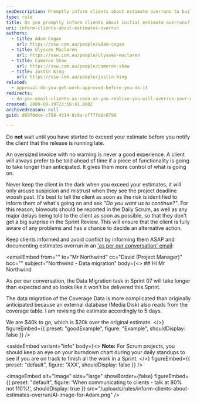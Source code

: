 ```yaml
---
seoDescription: Promptly inform clients about estimate overruns to build trust and prevent conflicts, ensuring transparency in project timelines and costs.
type: rule
title: Do you promptly inform clients about initial estimate overruns?
uri: inform-clients-about-estimates-overrun
authors:
  - title: Adam Cogan
    url: https://ssw.com.au/people/adam-cogan
  - title: Ulysses Maclaren
    url: https://ssw.com.au/people/ulysses-maclaren
  - title: Cameron Shaw
    url: https://ssw.com.au/people/cameron-shaw
  - title: Justin King
    url: https://ssw.com.au/people/justin-king
related:
  - approval-do-you-get-work-approved-before-you-do-it
redirects:
  - do-you-email-clients-as-soon-as-you-realise-you-will-overrun-your-original-estimate
created: 2009-08-19T23:56:41.000Z
archivedreason: null
guid: d69f0dce-c758-4314-8c9a-cff7fd8c6790

---
```


Do **not** wait until you have started to exceed your estimate before you notify the client that the release is running late.

An oversized invoice with no warning is never a good experience. A client will always prefer to be told ahead of time if a piece of functionality is going to take longer than anticipated. It gives them more control of what is going on.

Never keep the client in the dark when you exceed your estimates, it will only arouse suspicion and mistrust when they see the project deadline woosh past. It's best to tell the client as soon as the risk is identified to inform them of what's going on and ask _"Do you want us to continue?"_.
For this reason, blowouts should be reported in the Daily Scrum, as well as any major delays being told to the client as soon as possible, so that they don't get a big surprise in the Sprint Review. This will ensure that the client is fully aware of any problems and has a chance to decide an alternative action.

Keep clients informed and avoid conflict by informing them ASAP and documenting estimates overrun in an ['as per our conversation' email](/as-per-our-conversation-emails):

<emailEmbed
  from=""
  to="Mr Northwind"
  cc="David (Project Manager)"
  bcc=""
  subject="Northwind - Data migration"
  body={<>
    ## Hi Mr Northwind

As per our conversation, the Data Migration task in Sprint 07 will take longer than expected and so looks like it won't be delivered this Sprint.

The data migration of the Coverage Data is more complicated than originally anticipated because an external database (Media Disk) also reads from the coverage table. I am revising the estimate accordingly to 5 days.

We are $40k to go, which is $20k over the original estimate.
  </>}
  figureEmbed={{
    preset: "goodExample",
    figure: "Example",
    shouldDisplay: false
  }}
/>

<asideEmbed
  variant="info"
  body={<>
    **Note:** For Scrum projects, you should keep an eye on your burndown chart during your daily standups to see if you are on track to finish all the work in a Sprint.
  </>}
  figureEmbed={{
    preset: "default",
    figure: 'XXX',
    shouldDisplay: false
  }}
/>


<imageEmbed
  alt="Image"
  size="large"
  showBorder={false}
  figureEmbed={{
    preset: "default",
    figure: 'When communicating to clients - talk at 80% not 110%!',
    shouldDisplay: true
  }}
  src="/uploads/rules/inform-clients-about-estimates-overrun/AI-image-for-Adam.png"
/>